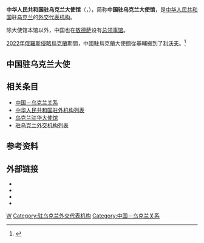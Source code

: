 {{Infobox diplomatic mission
| name= 中华人民共和国<br>驻乌克兰大使馆
| native_name         = {{lang|uk|Посольство Китайської Народної Республіки в Україні}}</small>
| logo = [[File:National_Emblem_of_the_People's_Republic_of_China_(2).svg|100px]]
| image= File:Embassy of China in Ukraine.jpg
| address =基辅市格鲁舍夫斯基大街32号<ref>{{Cite web |url=https://www.fmprc.gov.cn/web/zwjg_674741/zwsg_674743/xo_674749/t3332.shtml |title=中国外交部>驻乌克兰大使馆 |access-date=2021-02-16 |archive-date=2021-09-24 |archive-url=https://web.archive.org/web/20210924133149/https://www.fmprc.gov.cn/web/zwjg_674741/zwsg_674743/xo_674749/t3332.shtml }}</ref>
|location= {{flag|Ukraine}}[[基辅|基辅]]
|行政级别=[[正厅级|正司局级]]
| ambassador= [[范先荣|范先荣]]
| department={{flagicon|PRC}} [[中华人民共和国外交部|中华人民共和国外交部]]
| website=[http://ua.china-embassy.gov.cn/chn/ 中国驻乌克兰大使馆]
}}
'''中华人民共和国驻乌克兰大使馆'''（{{lang-uk|Посольство Китайської Народної Республіки в Україні}}，{{lang-en|Embassy of the People's Republic of China in Ukraine}}），简称'''中国驻乌克兰大使馆'''，是[[中华人民共和国|中华人民共和国]]驻[[乌克兰|乌克兰]]的[[外交代表机构|外交代表机构]]。

除大使馆本馆以外，中国也在[[敖德萨|敖德萨]]设有[[中国驻敖德萨总领事馆|总领事馆]]。

[[2022年俄羅斯侵略烏克蘭|2022年俄羅斯侵略烏克蘭]]期間，中國駐烏克蘭大使館從基輔搬到了[[利沃夫|利沃夫]]。<ref>{{cite news |title=中国永远不会攻击乌克兰，而且会在经济和政治支持乌克兰。 |url=https://www.ukrinform.ua/rubric-other_news/3431166-biao-ti-zhong-guo-da-shi-bao-zheng-zhong-guo-yong-yuan-bu-hui-gong-ji-wu-ke-lan.html |accessdate=2022-03-19 |archive-date=2022-04-12 |archive-url=https://web.archive.org/web/20220412061918/https://www.ukrinform.ua/rubric-other_news/3431166-biao-ti-zhong-guo-da-shi-bao-zheng-zhong-guo-yong-yuan-bu-hui-gong-ji-wu-ke-lan.html }}</ref>

==中国驻乌克兰大使==
{{main|中国驻乌克兰大使列表}}

==相关条目==
*[[中国－乌克兰关系|中国－乌克兰关系]]
*[[中华人民共和国驻外机构列表|中华人民共和国驻外机构列表]]
*[[乌克兰驻华大使馆|乌克兰驻华大使馆]]
*[[驻乌克兰外交机构列表|驻乌克兰外交机构列表]]

==参考资料==
{{portal box|国际关系|中国}}
{{Reflist}}

==外部链接==
* {{Official Website|http://ua.china-embassy.gov.cn/chn/|中华人民共和国驻乌克兰大使馆官方网站}}{{zh-hans icon}}{{ua icon}}
* {{Facebook|chinaembua}}
* {{Twitter|China_Ukraine_}}
* {{Instagram|chinaemb_ua}}

{{中华人民共和国驻外机构}}

[[Category:中华人民共和国驻外机构|W]]
[[Category:驻乌克兰外交代表机构|Category:驻乌克兰外交代表机构]]
[[Category:中国－乌克兰关系|Category:中国－乌克兰关系]]